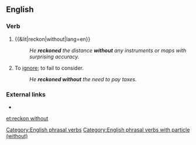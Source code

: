 ==English==

===Verb===
{{en-verb|head=[[reckon]] [[without]]|reckons with|reckoning without|reckoned without}}

# {{&lit|reckon|without|lang=en}}
#: ''He '''reckoned''' the distance '''without''' any instruments or maps with surprising accuracy.''
# To [[ignore]]; to fail to consider.
#: ''He '''reckoned without''' the need to pay taxes.''

===External links===
* {{R:OneLook}}

[[Category:English phrasal verbs]]
[[Category:English phrasal verbs with particle (without)]]

[[et:reckon without]]